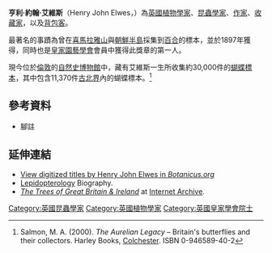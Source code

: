 {{Infobox Scientist
|name              = 亨利·約翰·艾維斯<br><small>{{lang|en|Henry John Elwes}}</small>
|image             = Henry john elwes.jpg
|image_width       = 
|caption           = 
|birth_date        = 1846年5月16日
|birth_place       = {{Flag|UK}}[[格洛斯特郡|格洛斯特郡]][[切爾滕納姆|切爾滕納姆]]
|death_date        = {{dda|1922|11|26|1846|5|16}}
|death_place       = {{Flag|UK}}格洛斯特郡{{link-en|科斯伯爾尼| Colesbourne}}
|residence         = 
|citizenship       = 
|nationality       = 英國
|ethnicity         = 
|field             = [[植物學|植物學]]<br />[[昆蟲學|昆蟲學]]（[[鱗翅目|鱗翅目]]）<br />[[樹藝學|樹藝學]]
|work_institution  = [[皇家園藝學會|皇家園藝學會]]
|alma_mater        = [[伊頓公學|伊頓公學]]
|doctoral_advisor  = 
|doctoral_students = 
|known_for         = 
|author_abbrev_bot = 
|author_abbrev_zoo = Elwes
|influences        = 
|influenced        = 
|prizes            = {{link-en|維多利亞榮譽獎章|Victoria Medal of Honour}}
|religion          = 
|footnotes         = 
}}

'''亨利·約翰·艾維斯'''（Henry John Elwes，{{bd|1846年|5月16日|1922年|11月26日}}）為[[英國|英國]][[植物學家|植物學家]]、[[昆蟲學|昆蟲學家]]、[[作家|作家]]、[[收藏家|收藏家]]，以及[[背包客|背包客]]。

最著名的事蹟為曾在[[喜馬拉雅山|喜馬拉雅山]]與[[朝鮮_(稱謂)|朝鮮半島]]採集到[[百合屬|百合]]的標本，並於1897年獲得{{link-en|維多利亞榮譽獎章|Victoria Medal of Honour}}，同時也是[[皇家園藝學會|皇家園藝學會]]會員中獲得此獎章的第一人。

現今位於[[倫敦|倫敦]]的[[自然史博物館_(倫敦)|自然史博物館]]中，藏有艾維斯一生所收集約30,000件的[[蝴蝶|蝴蝶]][[標本|標本]]，其中包含11,370件[[古北界|古北界]]內的蝴蝶標本。<ref name=Salmon>Salmon, M. A. (2000). ''The Aurelian Legacy'' – Britain's butterflies and their collectors. Harley Books, [[Colchester|Colchester]]. ISBN 0-946589-40-2</ref>

{{zoologist|Elwes|亨利·艾維斯}}

== 參考資料 ==
*腳註
<div class="references-small">
{{reflist|2}}
</div>

== 延伸連結 ==
*[http://www.botanicus.org/creator/637 View digitized titles by Henry John Elwes in ''Botanicus.org''] {{Wayback|url=http://www.botanicus.org/creator/637 |date=20190504121252 }}
*[https://web.archive.org/web/20071009232505/http://www.lepidopterology.com/almanac/elwes.htm Lepidopterology] Biography.
*[http://www.archive.org/search.php?query=creator%3A%22Elwes%2C%20Henry%20John%2C%201846-1922%22 ''The Trees of Great Britain & Ireland''] at [[Internet_Archive|Internet Archive]].

{{Authority control}}
{{DEFAULTSORT:elwes}}
[[Category:英國昆蟲學家|Category:英國昆蟲學家]]
[[Category:英國植物學家|Category:英國植物學家]]
[[Category:英國皇家學會院士|Category:英國皇家學會院士]]